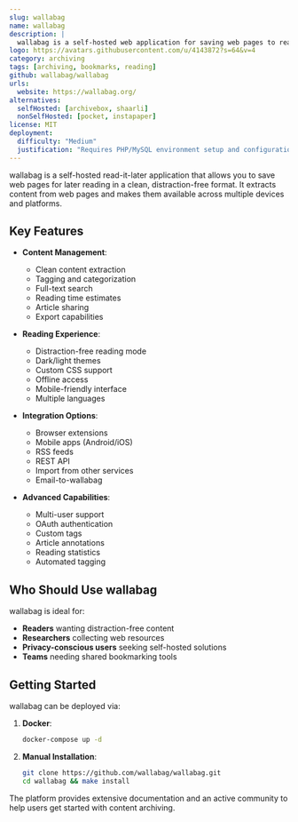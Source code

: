 ```yaml
---
slug: wallabag
name: wallabag
description: |
  wallabag is a self-hosted web application for saving web pages to read later. It extracts and stores content without distractions like ads, allowing offline reading across devices.
logo: https://avatars.githubusercontent.com/u/4143872?s=64&v=4
category: archiving
tags: [archiving, bookmarks, reading]
github: wallabag/wallabag
urls:
  website: https://wallabag.org/
alternatives:
  selfHosted: [archivebox, shaarli]
  nonSelfHosted: [pocket, instapaper]
license: MIT
deployment:
  difficulty: "Medium"
  justification: "Requires PHP/MySQL environment setup and configuration. Docker deployment available but setup needed for production use."
---
```


wallabag is a self-hosted read-it-later application that allows you to save web pages
for later reading in a clean, distraction-free format. It extracts content from web
pages and makes them available across multiple devices and platforms.

## Key Features

- **Content Management**:

  - Clean content extraction
  - Tagging and categorization
  - Full-text search
  - Reading time estimates
  - Article sharing
  - Export capabilities

- **Reading Experience**:

  - Distraction-free reading mode
  - Dark/light themes
  - Custom CSS support
  - Offline access
  - Mobile-friendly interface
  - Multiple languages

- **Integration Options**:

  - Browser extensions
  - Mobile apps (Android/iOS)
  - RSS feeds
  - REST API
  - Import from other services
  - Email-to-wallabag

- **Advanced Capabilities**:
  - Multi-user support
  - OAuth authentication
  - Custom tags
  - Article annotations
  - Reading statistics
  - Automated tagging

## Who Should Use wallabag

wallabag is ideal for:

- **Readers** wanting distraction-free content
- **Researchers** collecting web resources
- **Privacy-conscious users** seeking self-hosted solutions
- **Teams** needing shared bookmarking tools

## Getting Started

wallabag can be deployed via:

1. **Docker**:

   ```bash
   docker-compose up -d
   ```

2. **Manual Installation**:
   ```bash
   git clone https://github.com/wallabag/wallabag.git
   cd wallabag && make install
   ```

The platform provides extensive documentation and an active community to help users
get started with content archiving.
